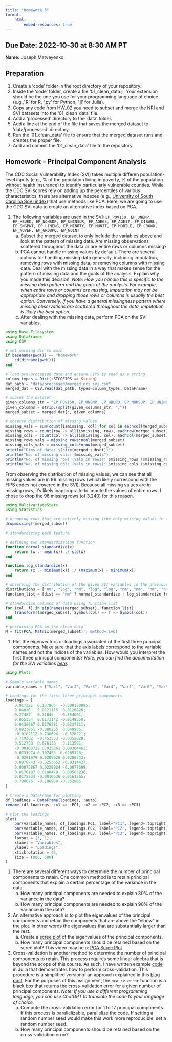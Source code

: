 ```yaml
---
title: "Homework 3"
format: 
    html:
        embed-resources: true
---
```



__Due Date:__ 2022-10-30 at 8:30 AM PT
---


__Name:__ Joseph Matveyenko


## Preparation

1. Create a 'code' folder in the root directory of your repository.
1. Inside the 'code' folder, create a file '01_clean_data.jl.
Your extension should be the one you use for your programming language of choice (e.g., '.R' for R, '.py' for Python, '.jl' for Julia).
1. Copy any code from HW_02 you need to subset and merge the NRI and SVI datasets into the '01_clean_data' file.
1. Add a 'processed' directory to the 'data' folder.
1. Add a line at the end of the file that saves the merged dataset to 'data/processed' directory.
1. Run the '01_clean_data' file to ensure that the merged dataset runs and creates the proper file.
1. Add and commit the '01_clean_data' file to the repository.



## Homework - Principal Component Analysis

The CDC Social Vulnerability Index (SVI) takes multiple differen population-level inputs (e.g., % of the population living in poverty, % of the population without health insurance) to identify particularly vulnerable counties.
While the CDC SVI scores rely on adding up the percentiles of various characteristics, there are alternative indexes (e.g., [University of South Carolina SoVI index](https://sc.edu/study/colleges_schools/artsandsciences/centers_and_institutes/hvri/data_and_resources/sovi/index.php)) that use methods like PCA.
Here, we are going to use the CDC SVI data to create an alternative index based on PCA.

1. The following variables are used in the SVI:
`EP_POV150, EP_UNEMP, EP_HBURD, EP_NOHSDP, EP_UNINSUR, EP_AGE65, EP_AGE17, EP_DISABL, EP_SNGPNT, EP_LIMENG, EP_MINRTY, EP_MUNIT, EP_MOBILE, EP_CROWD, EP_NOVEH, EP_GROUPQ, EP_NOINT`
    a. Subset the merged dataset to only include the variables above and look at the pattern of missing data.
    Are missing observations scattered throughout the data or are entire rows or columns missing?
    b. PCA cannot handle missing values by default.
    There are several options for handling missing data generally, including imputation, removing rows with missing data, or removing columns with missing data.
    Deal with the missing data in a way that makes sense for the pattern of missing data and the goals of the analysis. Explain why you made this decision.
    _Note: How you handle this is specific to the missing data pattern and the goals of the analysis.
    For example, when entire rows or columns are missing, imputation may not be appropriate and dropping those rows or columns is usually the best option.
    Conversely, if you have a general missingness pattern where missing observations are scattered throughout the data, imputation is likely the best option._
    a. After dealing with the missing data, perform PCA on the SVI variables.

```julia
using Base.Filesystem
using DataFrames
using CSV

# set working dir to main
if basename(pwd()) == "homework" 
    cd(dirname(pwd()))
end

# load pre-processed data and ensure FIPS is read as a string
column_types = Dict(:STCOFIPS => String)
dat_path = "data/processed/merged_nri_svi.csv"
merged_dat = CSV.read(dat_path, types=column_types, DataFrame)

# subset the dataset
given_columns_str = "EP_POV150, EP_UNEMP, EP_HBURD, EP_NOHSDP, EP_UNINSUR, EP_AGE65, EP_AGE17, EP_DISABL, EP_SNGPNT, EP_LIMENG, EP_MINRTY, EP_MUNIT, EP_MOBILE, EP_CROWD, EP_NOVEH, EP_GROUPQ, EP_NOINT"
given_columns = strip.(split(given_columns_str, ","))
merged_subset = merged_dat[:, given_columns]

# observe distribution of missing values
missing_vals = sum(count(ismissing, col) for col in eachcol(merged_subset))
missing_rows = count(row -> all(ismissing, row), eachrow(merged_subset))
missing_cols = count(col -> all(ismissing, col), eachcol(merged_subset))
missing_rows_vals = missing_rows*ncol(merged_subset)
missing_cols_vals = missing_cols*nrow(merged_subset)
println("Dims of data: $(size(merged_subset))")
println("No. of missing vals: $missing_vals")
println("No. of missing rows (vals in rows): $missing_rows ($missing_rows_vals)")
println("No. of missing cols (vals in rows): $missing_cols ($missing_cols_vals)")
```

From observing the distribution of missing values, we can see that all missing values are in 96 missing rows (which likely correspond with the FIPS codes not covered in the SVI). Because all missing values are in missing rows, it's likely inappropraite to impute the values of entire rows. I chose to drop the 96 missing rows (of 3,240) for this reason.

```julia
using MultivariateStats
using Statistics

# dropping rows that are entirely missing (the only missing values in the data)
dropmissing!(merged_subset)

# standardizing each feature

# defining two standardization function
function normal_standardize(x)
    return (x .- mean(x)) ./ std(x)
end

function log_standardize(x)
    return (x .- minimum(x)) ./ (maximum(x) - minimum(x))
end

# observing the distribution of the given SVI variables in the previous assignment
distributions = ["nm", "log", "nm", "log", "log", "nm", "nm", "nm", "nm", "log", "log", "log", "log", "log", "log", "log", "nm"]
function_list = [dist == "nm" ? normal_standardize : log_standardize for dist in distributions]

# standardize columns of data using function list
for (col, f) in zip(names(merged_subset), function_list)
    transform!(merged_subset, Symbol(col) => f => Symbol(col))
end

# performing PCA on the clean data
M = fit(PCA, Matrix(merged_subset)'; method=:svd)
```

1. Plot the eigenvectors or loadings associated of the first three principal components.
Make sure that the axis labels correspond to the variable names and not the indices of the variables.
How would you interpret the first three prinicpal components?
_Note: you can find the documentation for the SVI variables [here](https://www.atsdr.cdc.gov/placeandhealth/svi/documentation/SVI_documentation_2022.html)._

```julia
using Plots

# Sample variable names
variable_names = ["Var1", "Var2", "Var3", "Var4", "Var5", "Var6", "Var7", "Var8", "Var9", "Var10", "Var11", "Var12", "Var13", "Var14", "Var15", "Var16", "Var17"]

# Loadings for the first three principal components
loadings = [
    0.917221  0.137966  -0.000170895;
    0.04016   0.0121115  0.0120826;
    0.27487   0.31845    0.854001;
    0.055354  0.0173142 -0.0148358;
    0.0436667 0.0276581 -0.0237311;
    0.0923851 -0.880255  0.049905;
    -0.0182112 0.738694  -0.528221;
    0.719352  -0.453553 -0.0352629;
    0.512758  0.676138   0.113581;
    -0.00168729 0.025261 0.00304462;
    0.0731974 0.107458  0.0265128;
    -0.0201979 0.0205026 0.0306343;
    0.0978743 -0.0253652 -0.0314427;
    0.00873867 0.0239924 -0.0077699;
    0.0178187 0.0100479  0.00565236;
    0.0175534 -0.0016636 0.0161565;
    0.790076  -0.186908 -0.352965
]

# Create a DataFrame for plotting
df_loadings = DataFrame(loadings, :auto)
rename!(df_loadings, :x1 => :PC1, :x2 => :PC2, :x3 => :PC3)

# Plot the loadings
plot(
    bar(variable_names, df_loadings.PC1, label="PC1", legend=:topright),
    bar(variable_names, df_loadings.PC2, label="PC2", legend=:topright),
    bar(variable_names, df_loadings.PC3, label="PC3", legend=:topright),
    layout = (3, 1),
    xlabel = "Variables",
    ylabel = "Loadings",
    xtickrotation = 45,
    size = (800, 600)
)
```
1. There are several different ways to determine the number of principal components to retain.
One common method is to retain principal components that explain a certain percentage of the variance in the data.
    a. How many principal components are needed to explain 80% of the variance in the data?
    a. How many principal components are needed to explain 90% of the variance in the data?
1. An alternative approach is to plot the eigenvalues of the principal components and retain the components that are above the "elbow" in the plot. In other words the eigenvalues that are substantially larger than the rest.
    a. Create a [scree plot](https://en.wikipedia.org/wiki/Scree_plot) of the eigenvalues of the principal components.
    a. How many principal components should be retained based on the scree plot? This video may help: [PCA Scree Plot](https://youtu.be/vFUvNICWVz4?si=6NbyRcLRGT8L1HzI)
1. Cross-validation is another method to determine the number of principal components to retain.
This process requires some linear algebra that is beyond the scope of this course.
As such, I have written example [code](https://github.com/gabehassler/PRGS-Intro-to-ML-2024/blob/main/examples/pca_cross_validation.jl) in Julia that demonstrates how to perform cross-validation.
This procedure is a simplified versionof an approach explained in this [blog post](https://alexhwilliams.info/itsneuronalblog/2018/02/26/crossval/).
For the purposes of this assignment, the `pca_cv_error` function is a black box that returns the cross-validation error for a given number of principal components.
_Note: If you use a different programming language, you can use ChatGPT to translate the code to your language of choice._
    a. Compute the cross-validation error for 1 to 17 principal components. If this process is parallelizable, parallelize the code. If setting a random number seed would make this work more reproducible, set a random number seed.
    a. How many principal components should be retained based on the cross-validation error?
